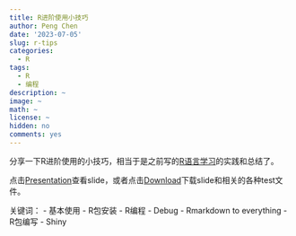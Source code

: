 ```yaml
---
title: R进阶使用小技巧
author: Peng Chen
date: '2023-07-05'
slug: r-tips
categories:
  - R
tags:
  - R
  - 编程
description: ~
image: ~
math: ~
license: ~
hidden: no
comments: yes
---
```


分享一下R进阶使用的小技巧，相当于是之前写的[R语言学习](../r-learning)的实践和总结了。

点击[Presentation](/R_tips_for_advanced_use_byAsa/R_tips.html)查看slide，或者点击[Download](/R_tips_for_advanced_use_byAsa/R_tips_for_advanced_use_byAsa.zip)下载slide和相关的各种test文件。

关键词：
- 基本使用
- R包安装
- R编程
- Debug
- Rmarkdown to everything
- R包编写
- Shiny